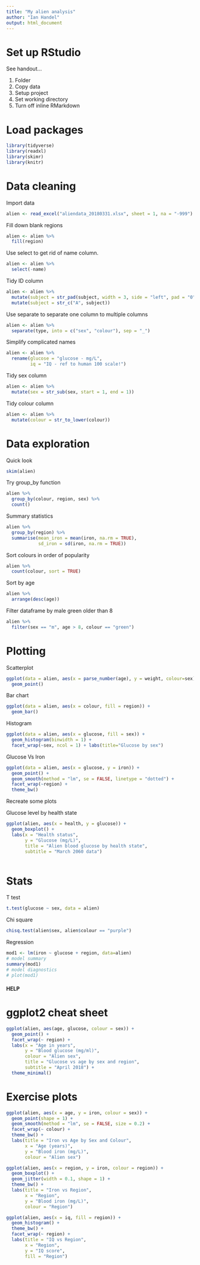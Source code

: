 ```yaml
---
title: "My alien analysis"
author: "Ian Handel"
output: html_document
---
```


# Set up RStudio
See handout...

1. Folder
2. Copy data
3. Setup project
4. Set working directory
5. Turn off inline RMarkdown

# Load packages

```r

library(tidyverse)
library(readxl)
library(skimr)
library(knitr)

```
# Data cleaning 

Import data
```r
alien <- read_excel("aliendata_20180331.xlsx", sheet = 1, na = "-999")
```

Fill down blank regions
```r
alien <- alien %>%
  fill(region)
```

Use select to get rid of name column.
```r
alien <- alien %>%
  select(-name)
```

Tidy ID column
```r
alien <- alien %>%
  mutate(subject = str_pad(subject, width = 3, side = "left", pad = "0")) %>% 
  mutate(subject = str_c("A", subject))
```

Use separate to separate one column to multiple columns
```r
alien <- alien %>%
  separate(type, into = c("sex", "colour"), sep = "_")
```

Simplify complicated names
```r
alien <- alien %>%
  rename(glucose = "glucose - mg/L",
         iq = "IQ - ref to human 100 scale!")
```


Tidy sex column
```r
alien <- alien %>%
  mutate(sex = str_sub(sex, start = 1, end = 1))
```

Tidy colour column
```r
alien <- alien %>%
  mutate(colour = str_to_lower(colour))
```


# Data exploration

Quick look
```r
skim(alien)
```

Try group_by function 
```r
alien %>% 
  group_by(colour, region, sex) %>%
  count()
```

Summary statistics
```r
alien %>%
  group_by(region) %>%
  summarise(mean_iron = mean(iron, na.rm = TRUE),
            sd_iron = sd(iron, na.rm = TRUE)) 
```

Sort colours in order of popularity
```r
alien %>%
  count(colour, sort = TRUE) 
```

Sort by age
```r
alien %>%
  arrange(desc(age))
```

Filter dataframe by male green older than 8
```r
alien %>%
  filter(sex == "m", age > 8, colour == "green")
```

# Plotting

Scatterplot
```r
ggplot(data = alien, aes(x = parse_number(age), y = weight, colour=sex)) + 
  geom_point()
```

Bar chart
```r
ggplot(data = alien, aes(x = colour, fill = region)) +
  geom_bar()
```

Histogram
```r
ggplot(data = alien, aes(x = glucose, fill = sex)) +
  geom_histogram(binwidth = 1) +
  facet_wrap(~sex, ncol = 1) + labs(title="Glucose by sex")
```

Glucose Vs Iron
```r
ggplot(data = alien, aes(x = glucose, y = iron)) +
  geom_point() + 
  geom_smooth(method = "lm", se = FALSE, linetype = "dotted") +
  facet_wrap(~region) + 
  theme_bw()
```

Recreate some plots

Glucose level by health state
```r
ggplot(alien, aes(x = health, y = glucose)) +
  geom_boxplot() +
  labs(x = "Health status",
       y = "Glucose (mg/L)",
       title = "Alien blood glucose by health state",
       subtitle = "March 2060 data")
  
```








# Stats

T test
```r
t.test(glucose ~ sex, data = alien)
```

Chi square
```r
chisq.test(alien$sex, alien$colour == "purple")
```



Regression
```r
mod1 <- lm(iron ~ glucose + region, data=alien)
# model summary
summary(mod1)
# model diagnostics
# plot(mod1)
```

#### HELP


# ggplot2 cheat sheet

```r
ggplot(alien, aes(age, glucose, colour = sex)) +
  geom_point() +
  facet_wrap(~ region) +
  labs(x = "Age in years",
       y = "Blood glucose (mg/ml)",
       colour = "Alien sex",
       title = "Glucose vs age by sex and region",
       subtitle = "April 2018") +
  theme_minimal()
```


# Exercise plots

```r
ggplot(alien, aes(x = age, y = iron, colour = sex)) +
  geom_point(shape = 1) +
  geom_smooth(method = "lm", se = FALSE, size = 0.2) +
  facet_wrap(~ colour) +
  theme_bw() +
  labs(title = "Iron vs Age by Sex and Colour",
       x = "Age (years)",
       y = "Blood iron (mg/L)",
       colour = "Alien sex")
```

```r
ggplot(alien, aes(x = region, y = iron, colour = region)) +
  geom_boxplot() +
  geom_jitter(width = 0.1, shape = 1) +
  theme_bw() +
  labs(title = "Iron vs Region",
       x = "Region",
       y = "Blood iron (mg/L)",
       colour = "Region")
```


```r
ggplot(alien, aes(x = iq, fill = region)) +
  geom_histogram() +
  theme_bw() +
  facet_wrap(~ region) +
  labs(title = "IQ vs Region",
       x = "Region",
       y = "IQ score",
       fill = "Region")
```









